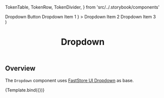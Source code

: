 

  TokenTable,
  TokenRow,
  TokenDivider,
} from 'src/../.storybook/components'

<Meta title="Molecules/Dropdown" component={DropdownMenu} />

  <div style={{ display: 'flex' }}>
    <Dropdown>
      <DropdownButton>
        <span>Dropdown Button</span>
      </DropdownButton>
      <DropdownMenu>
        <DropdownItem>Dropdown Item 1</DropdownItem>
        <DropdownItem
          icon={<Icon name="ArrowElbowDownRight" width={24} height={24} />}
        >
          Dropdown Item 2
        </DropdownItem>
        <DropdownItem>Dropdown Item 3</DropdownItem>
      </DropdownMenu>
    </Dropdown>
  </div>
)

<header>

# Dropdown

</header>

## Overview

The `Dropdown` component uses [FastStore UI Dropdown](https://www.faststore.dev/reference/ui/atoms/Checkbox) as base.

<Canvas>
  <Story
    name="overview-default"
    args={{
      id: 'overview-dropdown-default',
    }}
  >
    {Template.bind({})}
  </Story>
</Canvas>
